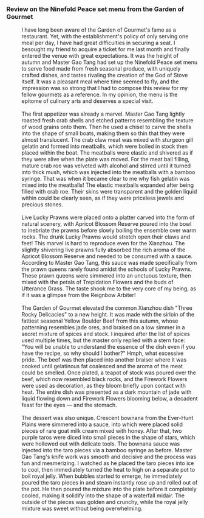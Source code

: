 ===Review on the Ninefold Peace set menu from the Garden of Gourmet===
:I have long been aware of the Garden of Gourmet's fame as a restaurant. Yet, with the establishment's policy of only serving one meal per day, I have had great difficulties in securing a seat. I besought my friend to acquire a ticket for me last month and finally entered the venue with great expectations. It was the height of autumn and Master Gao Tang had set up the Ninefold Peace set menu to serve food made from fresh seasonal produce, with uniquely crafted dishes, and tastes rivaling the creation of the God of Stove itself. It was a pleasant meal where time seemed to fly, and the impression was so strong that I had to compose this review for my fellow gourmets as a reference. In my opinion, the menu is the epitome of culinary arts and deserves a special visit.
:<br />{{Size|32|Appetizer &mdash; Glazed Boat}}
:The first appetizer was already a marvel. Master Gao Tang lightly roasted fresh crab shells and etched patterns resembling the texture of wood grains onto them. Then he used a chisel to carve the shells into the shape of small boats, making them so thin that they were almost translucent. The crab claw meat was mixed with sturgeon gill gelatin and formed into meatballs, which were boiled in stock then placed within the boat. The meatballs were elastic and shivered as if they were alive when the plate was moved. For the meat ball filling, mature crab roe was velveted with alcohol and stirred until it turned into thick mush, which was injected into the meatballs with a bamboo syringe. That was when it became clear to me why fish gelatin was mixed into the meatballs! The elastic meatballs expanded after being filled with crab roe. Their skins were transparent and the golden liquid within could be clearly seen, as if they were priceless jewels and precious stones.
:<br />{{Size|32|First Course &mdash; Drunk Crimson Creek}}
:Live Lucky Prawns were placed onto a platter carved into the form of natural scenery, with Apricot Blossom Reserve poured into the bowl to inebriate the prawns before slowly boiling the ensemble over warm rocks. The drunk Lucky Prawns would stretch open their claws and feet! This marvel is hard to reproduce even for the Xianzhou. The slightly shivering live prawns fully absorbed the rich aroma of the Apricot Blossom Reserve and needed to be consumed with a sauce. According to Master Gao Tang, this sauce was made specifically from the prawn queens rarely found amidst the schools of Lucky Prawns. These prawn queens were simmered into an unctuous texture, then mixed with the petals of Trepidation Flowers and the buds of Utterance Grass. The taste shook me to the very core of my being, as if it was a glimpse from the Reignbow Arbiter!
:<br />{{Size|32|Main Course &mdash; Brook Tumbling Over Rocks}}
:The Garden of Gourmet elevated the common Xianzhou dish "Three Rocky Delicacies" to a new height. It was made with the sirloin of the fattiest seasonal Yellow Boulder Beef from this autumn, whose patterning resembles jade ores, and braised on a low simmer in a secret mixture of spices and stock. I inquired after the list of spices used multiple times, but the master only replied with a stern face: "You will be unable to understand the essence of the dish even if you have the recipe, so why should I bother?" Hmph, what excessive pride. The beef was then placed into another braiser where it was cooked until gelatinous fat coalesced and the aroma of the meat could be smelled. Once plated, a teapot of stock was poured over the beef, which now resembled black rocks, and the Firework Flowers were used as decoration, as they bloom briefly upon contact with heat. The entire dish was presented as a dark mountain of jade with liquid flowing down and Firework Flowers blooming below, a decadent feast for the eyes &mdash; and the stomach.
:<br />{{Size|32|Dessert &mdash; Fallen From the Skies}}
:The dessert was also unique. Crescent bownana from the Ever-Hunt Plains were simmered into a sauce, into which were placed solid pieces of rare goat milk cream mixed with honey. After that, two purple taros were diced into small pieces in the shape of stars, which were hollowed out with delicate tools. The bownana sauce was injected into the taro pieces via a bamboo syringe as before. Master Gao Tang's knife work was smooth and decisive and the process was fun and mesmerizing. I watched as he placed the taro pieces into ice to cool, then immediately turned the heat to high on a separate pot to boil royal jelly. When bubbles started to emerge, he immediately poured the taro pieces in and steam instantly rose up and rolled out of the pot. He then poured the mixture into the plate before it completely cooled, making it solidify into the shape of a waterfall midair. The outside of the pieces was golden and crunchy, while the royal jelly mixture was sweet without being overwhelming.
